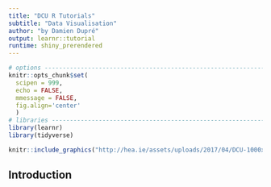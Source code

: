 ```yaml
---
title: "DCU R Tutorials"
subtitle: "Data Visualisation"
author: "by Damien Dupré"
output: learnr::tutorial
runtime: shiny_prerendered
---
```


```r
# options ----------------------------------------------------------------------
knitr::opts_chunk$set(
  scipen = 999,
  echo = FALSE,
  mmessage = FALSE,
  fig.align='center'
  )
# libraries --------------------------------------------------------------------
library(learnr)
library(tidyverse)
```

```r
knitr::include_graphics("http://hea.ie/assets/uploads/2017/04/DCU-1000x500.jpg")
```

## Introduction

